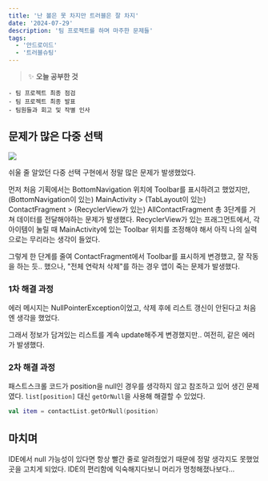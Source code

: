 ```yaml
---
title: '난 볼은 못 차지만 트러블은 잘 차지'
date: '2024-07-29'
description: '팀 프로젝트를 하며 마주한 문제들'
tags:
  - '안드로이드'
  - '트러블슈팅'
---
```


> ✨ **오늘 공부한 것**
>
```
- 팀 프로젝트 최종 점검
- 팀 프로젝트 최종 발표
- 팀원들과 회고 및 작별 인사
```
>

## 문제가 많은 다중 선택

![](/posts/etc/today-i-learned/2024-07-29.gif)

쉬울 줄 알았던 다중 선택 구현에서 정말 많은 문제가 발생했었다. 

먼저 처음 기획에서는 BottomNavigation 위치에 Toolbar를 표시하려고 했었지만, (BottomNavigation이 있는) MainActivity > (TabLayout이 있는) ContactFragment > (RecyclerView가 있는) AllContactFragment 총 3단계를 거쳐 데이터를 전달해야하는 문제가 발생했다. RecyclerView가 있는 프래그먼트에서, 각 아이템이 눌릴 때 MainActivity에 있는 Toolbar 위치를 조정해야 해서 아직 나의 실력으로는 무리라는 생각이 들었다.

그렇게 한 단계를 줄여 ContactFragment에서 Toolbar를 표시하게 변경했고, 잘 작동을 하는 듯.. 했으나, "전체 연락처 삭제"를 하는 경우 앱이 죽는 문제가 발생했다. 

### 1차 해결 과정

에러 메시지는 NullPointerException이었고, 삭제 후에 리스트 갱신이 안된다고 처음엔 생각을 했었다.

그래서 정보가 담겨있는 리스트를 계속 update해주게 변경했지만.. 여전히, 같은 에러가 발생했다. 

### 2차 해결 과정

패스트스크롤 코드가 position을 null인 경우를 생각하지 않고 참조하고 있어 생긴 문제였다. `list[position]` 대신 `getOrNull`을 사용해 해결할 수 있었다. 

```kotlin
val item = contactList.getOrNull(position)
```

## 마치며

IDE에서 null 가능성이 있다면 항상 빨간 줄로 알려줬었기 때문에 정말 생각지도 못했었 곳을 고치게 되었다. IDE의 편리함에 익숙해지다보니 머리가 멍청해졌나보다...

